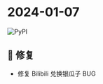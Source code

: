 # 2024-01-07

![PyPI](https://img.shields.io/badge/Pypi-v24.1.7-brightgreen)

## 🐛 修复

- 修复 Bilibili 兑换银瓜子 BUG
